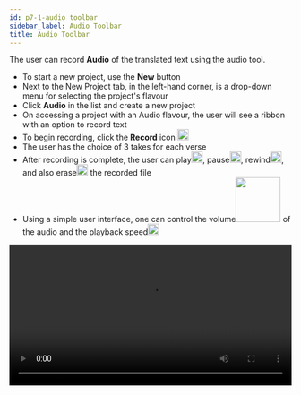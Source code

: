 ```yaml
---
id: p7-1-audio toolbar
sidebar_label: Audio Toolbar
title: Audio Toolbar
---
```


The user can record **Audio** of the translated text using the audio tool.

- To start a new project, use the **New** button
- Next to the New Project tab, in the left-hand corner, is a drop-down menu for selecting the project's flavour
- Click **Audio** in the list and create a new project
- On accessing a project with an Audio flavour, the user will see a ribbon with an option to record text
- To begin recording, click the **Record** icon <img src="/assets/record.png" width="20px" alt=""/>
- The user has the choice of 3 takes for each verse
- After recording is complete, the user can play<img src="/assets/play.png" width="20px" alt=""/>, pause<img src="/assets/pause.png" width="20px" alt=""/>, rewind<img src="/assets/rewind.png" width="20px" alt=""/>, and also erase<img src="/assets/delete.png" width="20px" alt=""/> the recorded file
- Using a simple user interface, one can control the volume<img src="/assets/volume.png" width="80px" alt=""/> of the audio and the playback speed<img src="/assets/speed.png" width="20px" alt=""/>

<video controls src="/assets/Audio.mov" width="100%" type="video/mov"/>

**Recording Toolbar**

<img src="/assets/Audio.png"  width="1000px" alt="audio"/>

To start recording in **Audio** mode, the user will see a black ribbon with tools to help in recording

- The user can control the playback speed with deifferent **speed** settings
- New audio recordings are started by clicking **Record**
- After clicking the record button it will change to a pause button, this will enable the user to pause during recording
- The **Stop** button will stop the recording completely
- A **Rewind** button enables user to go backward in the audio playback and review the recording 
- **Play/Pause** buttons allow the user to start or stop audio while playback
- The **Delete** button enables user to remove selected track/verse of audio from their recordings 
- **Volume** Control button adjusts the volume level of the playback audio
- It allows the user to increase or decrease the sound by clicking  **+** or **-** button
- The user has the choice of 3 takes **A B C** for each verse, by doble-clicking the user can select the best take for further use 
- The settings feature enables user to customize the choice of microphone/headphone according to their preferences

**How to delete the audio of a verse?**

- Go to the verse that needs to be deleted
- Click on the **Take** that needs to be deleted
- Click on the **Delete** icon

**How to export the Audio file?**

- Access the list of projects
- Go to the project you want to export, then click the arrow pointing downward to see a dropdown menu with the project description and three dots
- Click on the **three dots** to see a dropdown menu with options
  - Düzenle
  - Dışa aktar
  - Arşivle
- Select **Export** from the menu
- A dialogue box appears. The user can choose to Export the content as verses (Default), With text(if available), chapter-wise or the full project
- Specify the **path** where the file needs to be Exported
- Click **Export** after selecting the option

<video controls src="/assets/export_audio.mov" width="100%" type="video/mov"/>
